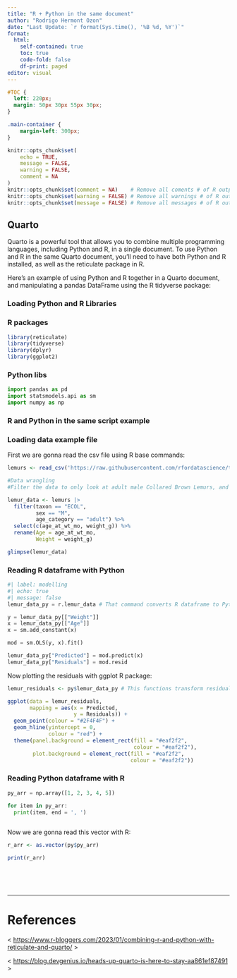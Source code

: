 ```yaml
---
title: "R + Python in the same document"
author: "Rodrigo Hermont Ozon"
date: "Last Update: `r format(Sys.time(), '%B %d, %Y')`"
format:
  html:
    self-contained: true
    toc: true
    code-fold: false
    df-print: paged
editor: visual
---
```


```css

#TOC {
  left: 220px;
  margin: 50px 30px 55px 30px;
}

.main-container {
    margin-left: 300px;
}

```

```r

knitr::opts_chunk$set(
	echo = TRUE,
	message = FALSE,
	warning = FALSE,
	comment = NA
)
knitr::opts_chunk$set(comment = NA)    # Remove all coments # of R outputs
knitr::opts_chunk$set(warning = FALSE) # Remove all warnings # of R outputs
knitr::opts_chunk$set(message = FALSE) # Remove all messages # of R outputs

```

## Quarto

Quarto is a powerful tool that allows you to combine multiple programming languages, including Python and R, in a single document. To use Python and R in the same Quarto document, you'll need to have both Python and R installed, as well as the reticulate package in R.

Here's an example of using Python and R together in a Quarto document, and manipulating a pandas DataFrame using the R tidyverse package:

### Loading Python and R Libraries

::: panel-tabset
### R packages

```r

library(reticulate)
library(tidyverse)
library(dplyr)
library(ggplot2)

```

### Python libs

```python

import pandas as pd
import statsmodels.api as sm
import numpy as np

```
:::

### R and Python in the same script example

::: panel-tabset
### Loading data example file

First we are gonna read the csv file using R base commands:

```r

lemurs <- read_csv('https://raw.githubusercontent.com/rfordatascience/tidytuesday/master/data/2021/2021-08-24/lemur_data.csv')

#Data wrangling
#Filter the data to only look at adult male Collared Brown Lemurs, and extract only the age and weight columns:

lemur_data <- lemurs |>
  filter(taxon == "ECOL",
         sex == "M",
         age_category == "adult") %>% 
  select(c(age_at_wt_mo, weight_g)) %>% 
  rename(Age = age_at_wt_mo, 
         Weight = weight_g)

glimpse(lemur_data)

```

### Reading R dataframe with Python

```python

#| label: modelling
#| echo: true
#| message: false
lemur_data_py = r.lemur_data # That command converts R dataframe to Python df

y = lemur_data_py[["Weight"]]
x = lemur_data_py[["Age"]]
x = sm.add_constant(x)

mod = sm.OLS(y, x).fit()

lemur_data_py["Predicted"] = mod.predict(x)
lemur_data_py["Residuals"] = mod.resid

```

Now plotting the residuals with ggplot R package:

```r

lemur_residuals <- py$lemur_data_py # This functions transform residuals in a new Python df

ggplot(data = lemur_residuals,
       mapping = aes(x = Predicted,
                     y = Residuals)) +
  geom_point(colour = "#2F4F4F") +
  geom_hline(yintercept = 0,
             colour = "red") +
  theme(panel.background = element_rect(fill = "#eaf2f2",
                                        colour = "#eaf2f2"),
        plot.background = element_rect(fill = "#eaf2f2",
                                       colour = "#eaf2f2"))

```

### Reading Python dataframe with R

```python

py_arr = np.array([1, 2, 3, 4, 5])

for item in py_arr:
  print(item, end = ', ')
  
```

Now we are gonna read this vector with R:

```r

r_arr <- as.vector(py$py_arr)

print(r_arr)

```
:::

 

 

------------------------------------------------------------------------

# References

\< <https://www.r-bloggers.com/2023/01/combining-r-and-python-with-reticulate-and-quarto/> \>

\< <https://blog.devgenius.io/heads-up-quarto-is-here-to-stay-aa861ef87491> \>
